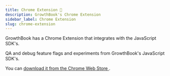 ```yaml
---
title: Chrome Extension 🚧
description: GrowthBook's Chrome Extension
sidebar_label: Chrome Extension
slug: chrome-extension
---
```



GrowthBook has a Chrome Extension that integrates with the JavaScript SDK's.

QA and debug feature flags and experiments from GrowthBook's JavaScript SDK's.

You can [download it from the Chrome Web Store <ExternalLink />](https://chrome.google.com/webstore/detail/growthbook-devtools/opemhndcehfgipokneipaafbglcecjia).

